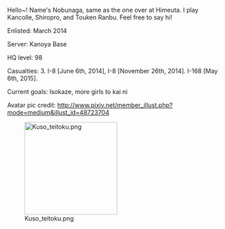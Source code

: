 Hello~! Name's Nobunaga, same as the one over at Himeuta. I play Kancolle, Shiropro, and Touken Ranbu. Feel free to say hi!

Enlisted: March 2014

Server: Kanoya Base

HQ level: 98

Casualties: 3. I-8 [June 6th, 2014], I-8 [November 26th, 2014]. I-168 [May 6th, 2015].

Current goals: Isokaze, more girls to kai ni

Avatar pic credit: http://www.pixiv.net/member_illust.php?mode=medium&illust_id=48723704

[[File:Kuso teitoku.png|thumb|214x214px|left]]